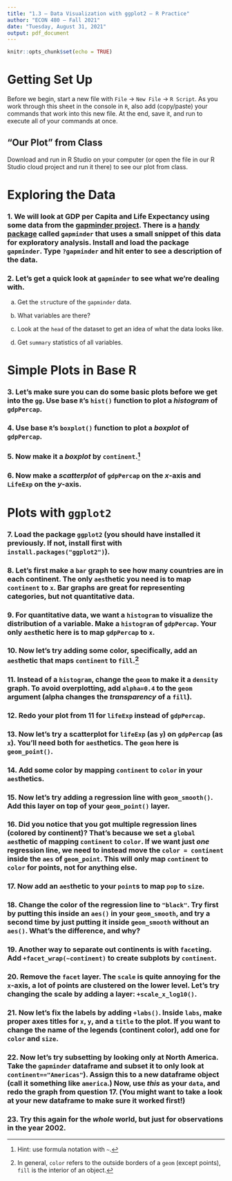 ```yaml
---
title: "1.3 — Data Visualization with ggplot2 — R Practice"
author: "ECON 480 — Fall 2021"
date: "Tuesday, August 31, 2021"
output: pdf_document
---
```


```r
knitr::opts_chunk$set(echo = TRUE)
```

# Getting Set Up 

Before we begin, start a new file with `File` $\rightarrow$ `New File` $\rightarrow$ `R Script`. As you work through this sheet in the console in `R`, also add (copy/paste) your commands that work into this new file. At the end, save it, and run to execute all of your commands at once.

## “Our Plot” from Class

Download and run in R Studio on your computer (or open the file in our R Studio cloud project and run it there) to see our plot from class.

# Exploring the Data

### 1. We will look at GDP per Capita and Life Expectancy using some data from the [gapminder project](http://gapminder.org). There is a [handy package](https://github.com/jennybc/gapminder) called `gapminder` that uses a small snippet of this data for exploratory analysis. Install and load the package `gapminder`. Type `?gapminder` and hit enter to see a description of the data.

### 2. Let's get a quick look at `gapminder` to see what we're dealing with. 

a. Get the `str`ucture of the `gapminder` data.

b. What variables are there?

c. Look at the `head` of the dataset to get an idea of what the data looks like.

d. Get `summary` statistics of all variables.

# Simple Plots in Base R

### 3. Let's make sure you can do some basic plots before we get into the `gg`. Use base `R`'s `hist()` function to plot a *histogram* of `gdpPercap`.

### 4. Use base `R`'s `boxplot()` function to plot a *boxplot* of `gdpPercap`.

### 5. Now make it a *boxplot* by `continent`.^[Hint: use formula notation with `~`.]

### 6. Now make a *scatterplot* of `gdpPercap` on the $x$-axis and `LifeExp` on the $y$-axis.

# Plots with `ggplot2`

### 7. Load the package `ggplot2` (you should have installed it previously. If not, install first with `install.packages("ggplot2")`).

### 8. Let's first make a `bar` graph to see how many countries are in each continent. The only `aes`thetic you need is to map `continent` to `x`. Bar graphs are great for representing categories, but not quantitative data.

### 9. For quantitative data, we want a `histogram` to visualize the distribution of a variable. Make a `histogram` of `gdpPercap`. Your only `aes`thetic here is to map `gdpPercap` to `x`.

### 10. Now let's try adding some color, specifically, add an `aes`thetic that maps `continent` to `fill`.^[In general, `color` refers to the outside borders of a `geom` (except points), `fill` is the interior of an object.] 

### 11. Instead of a `histogram`, change the `geom` to make it a `density` graph. To avoid overplotting, add `alpha=0.4` to the `geom` argument (alpha changes the *transparency* of a `fill`).

### 12. Redo your plot from 11 for `lifeExp` instead of `gdpPercap`.

### 13. Now let's try a scatterplot for `lifeExp` (as `y`) on `gdpPercap` (as `x`). You'll need both for `aes`thetics. The `geom` here is `geom_point()`.

### 14. Add some color by mapping `continent` to `color` in your `aes`thetics.

### 15. Now let's try adding a regression line with `geom_smooth()`. Add this layer on top of your `geom_point()` layer.

### 16. Did you notice that you got multiple regression lines (colored by continent)? That's because we set a `global` `aes`thetic of mapping `continent` to `color`. If we want just *one* regression line, we need to instead move the `color = continent` inside the `aes` of `geom_point`. This will only map `continent` to `color` for points, not for anything else.

### 17. Now add an `aes`thetic to your `point`s to map `pop` to `size`.

### 18. Change the color of the regression line to `"black"`. Try first by putting this inside an `aes()` in your `geom_smooth`, and try a second time by just putting it inside `geom_smooth` without an `aes()`. What's the difference, and why?

### 19. Another way to separate out continents is with `facet`ing. Add `+facet_wrap(~continent)` to create subplots by `continent`.

### 20. Remove the `facet` layer. The `scale` is quite annoying for the `x`-axis, a lot of points are clustered on the lower level. Let's try changing the scale by adding a layer: `+scale_x_log10()`.

### 21. Now let's fix the labels by adding `+labs()`. Inside `labs`, make proper axes titles for `x`, `y`, and a `title` to the plot. If you want to change the name of the legends (continent color), add one for `color` and `size`.

### 22. Now let's try subsetting by looking only at North America. Take the `gapminder` dataframe and subset it to only look at `continent=="Americas"`). Assign this to a new dataframe object (call it something like `america`.) Now, use *this* as your `data`, and redo the graph from question 17. (You might want to take a look at your new dataframe to make sure it worked first!)

### 23. Try this again for the *whole* world, but just for observations in the year 2002. 
